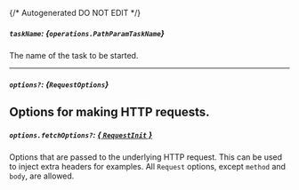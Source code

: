 {/* Autogenerated DO NOT EDIT  */}

##### `taskName`: *{`operations.PathParamTaskName`}*
The name of the task to be started.

<Collapsible openLabel={Labels.showProperties} closeLabel={Labels.hideProperties}>
  <PathParamTaskName />
</Collapsible>

---
##### `options?`: *{`RequestOptions`}*
Options for making HTTP requests.
---
##### `options.fetchOptions?`: [*{ `RequestInit` }*](https://developer.mozilla.org/en-US/docs/Web/API/Request/Request#options)
Options that are passed to the underlying HTTP request. This can be used to inject extra headers for examples. All `Request` options, except `method` and `body`, are allowed.

